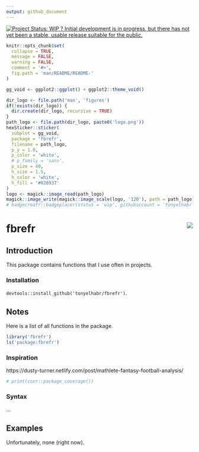 ```yaml
---
output: github_document
---
```


[![Project Status: WIP ? Initial development is in progress, but there has not yet been a stable, usable release suitable for the public.](https://www.repostatus.org/badges/latest/wip.svg)](https://www.repostatus.org/#wip)


```r
knitr::opts_chunk$set(
  collapse = TRUE,
  message = FALSE,
  warning = FALSE,
  comment = '#>',
  fig.path = 'man/README/README-'
)
```

```r
gg_void <- ggplot2::ggplot() + ggplot2::theme_void()

dir_logo <- file.path('man', 'figures')
if(!exists(dir_logo)) {
  dir.create(dir_logo, recursive = TRUE)
}
path_logo <- file.path(dir_logo, paste0('logo.png'))
hexSticker::sticker(
  subplot = gg_void,
  package = 'fbrefr',
  filename = path_logo,
  p_y = 1.0,
  p_color = 'white',
  # p_family = 'sans',
  p_size = 40,
  h_size = 1.5,
  h_color = 'white',
  h_fill = '#026937'
)
logo <- magick::image_read(path_logo)
magick::image_write(magick::image_scale(logo, '120'), path = path_logo)
# badgecreatr::badgeplacer(status = 'wip', githubaccount = 'tonyelhabr', githubrepo = 'fbrefr')
```

# fbrefr <img src='man/figures/logo.png' align='right'/>

##  Introduction

This package contains functions that I use often in projects.

### Installation

`devtools::install_github('tonyelhabr/fbrefr')`.

## Notes

Here is a list of all functions in the package.

```r
library('fbrefr')
ls('package:fbrefr')
```

### Inspiration

https://dusty-turner.netlify.com/post/mathlete-fantasy-football-analysis/


```r
# print(covr::package_coverage())
```

### Syntax

...


## Examples

Unfortunately, none (right now).
